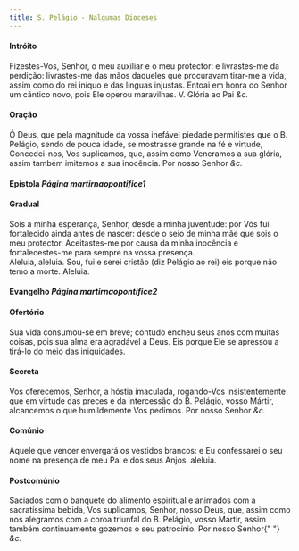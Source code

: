 ```yaml
---
title: S. Pelágio - Nalgumas Dioceses
---
```


<h4 class="text-center">Intróito</h4>
<div class="container-fluid">
  <div class="row">
    <div class="col-6 dropcaps text-justify"></div>
    <div class="col-6 text-justify">
      Fizestes-Vos, Senhor, o meu auxiliar e o meu protector: e livrastes-me da
      perdição: livrastes-me das mãos daqueles que procuravam tirar-me a vida,
      assim como do rei iníquo e das línguas injustas. Entoai em honra do Senhor
      um cântico novo, pois Ele operou maravilhas.
      <em></em>
      V. Glória ao Pai <em>&c.</em>
    </div>
  </div>
</div>

<h4 class="text-center">Oração</h4>
<div class="container-fluid">
  <div class="row">
    <div class="col-6 dropcaps text-justify"></div>
    <div class="col-6 dropcaps text-justify">
      Ó Deus, que pela magnitude da vossa inefável piedade permitistes que o B.
      Pelágio, sendo de pouca idade, se mostrasse grande na fé e virtude,
      Concedei-nos, Vos suplicamos, que, assim como Veneramos a sua glória,
      assim também imitemos a sua inocência. Por nosso Senhor <em>&c.</em>
    </div>
  </div>
</div>

<h4 class="text-center">
  Epístola <em>Página martirnaopontifice1</em>
</h4>

<h4 class="text-center">Gradual</h4>
<div class="container-fluid">
  <div class="row">
    <div class="col-6 dropcaps text-justify"></div>
    <div class="col-6 dropcaps text-justify">
      Sois a minha esperança, Senhor, desde a minha juventude: por Vós fui
      fortalecido ainda antes de nascer: desde o seio de minha mãe que sois o
      meu protector. Aceitastes-me por causa da minha inocência e
      fortalecestes-me para sempre na vossa presença.
    </div>
    <div class="col-6 text-justify"></div>
    <div class="col-6 text-justify">
      Aleluia, aleluia. Sou, fui e serei cristão (diz Pelágio ao rei) eis porque
      não temo a morte. Aleluia.
    </div>
  </div>
</div>

<h4 class="text-center">
  Evangelho <em>Página martirnaopontifice2</em>
</h4>

<h4 class="text-center">Ofertório</h4>
<div class="container-fluid">
  <div class="row">
    <div class="col-6 dropcaps text-justify"></div>
    <div class="col-6 dropcaps text-justify">
      Sua vida consumou-se em breve; contudo encheu seus anos com muitas coisas,
      pois sua alma era agradável a Deus. Eis porque Ele se apressou a tirá-lo
      do meio das iniquidades.
    </div>
  </div>
</div>

<h4 class="text-center">Secreta</h4>
<div class="container-fluid">
  <div class="row">
    <div class="col-6 dropcaps text-justify"></div>
    <div class="col-6 dropcaps text-justify">
      Vos oferecemos, Senhor, a hóstia imaculada, rogando-Vos insistentemente
      que em virtude das preces e da intercessão do B. Pelágio, vosso Mártir,
      alcancemos o que humildemente Vos pedimos. Por nosso Senhor <em>&c.</em>
    </div>
  </div>
</div>

<h4 class="text-center">Comúnio</h4>
<div class="container-fluid">
  <div class="row">
    <div class="col-6 dropcaps text-justify"></div>
    <div class="col-6 dropcaps text-justify">
      Aquele que vencer envergará os vestidos brancos: e Eu confessarei o seu
      nome na presença de meu Pai e dos seus Anjos, aleluia.
    </div>
  </div>
</div>

<h4 class="text-center">Postcomúnio</h4>
<div class="container-fluid">
  <div class="row">
    <div class="col-6 dropcaps text-justify"></div>
    <div class="col-6 dropcaps text-justify">
      Saciados com o banquete do alimento espiritual e animados com a
      sacratíssima bebida, Vos suplicamos, Senhor, nosso Deus, que, assim como
      nos alegramos com a coroa triunfal do B. Pelágio, vosso Mártir, assim
      também continuamente gozemos o seu patrocínio. Por nosso Senhor{" "}
      <em>&c.</em>
    </div>
  </div>
</div>
